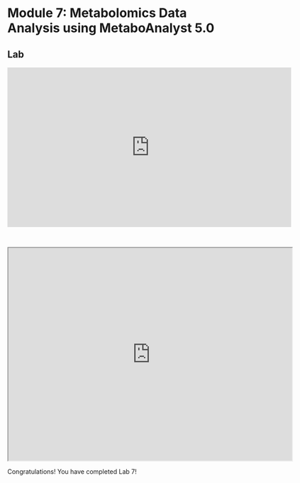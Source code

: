 # Module 7: Metabolomics Data Analysis using MetaboAnalyst 5.0

## Lab

<iframe width="640" height="360" src="https://www.youtube.com/embed/GMJaBU_b3ts?si=QuOtmM2rZao-tWBn" title="YouTube video player" frameborder="0" allow="accelerometer; autoplay; clipboard-write; encrypted-media; gyroscope; picture-in-picture; web-share" referrerpolicy="strict-origin-when-cross-origin" allowfullscreen></iframe>

<br>

<iframe src="https://drive.google.com/file/d/1bJ7Xb1t5uEapRqMW-1CQhviB5dC5VbhI/preview" width="640" height="480" allow="autoplay"></iframe>

:::: {.callout type="green" title="Lab Completed!"}

Congratulations! You have completed Lab 7!

::::
